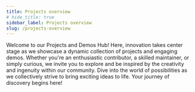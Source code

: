 ```yaml
---
title: Projects overview
# hide_title: true
sidebar_label: Projects overview
slug: /projects-overview
---
```


Welcome to our Projects and Demos Hub! Here, innovation takes center stage as we showcase a dynamic collection of projects and engaging demos. Whether you're an enthusiastic contributor, a skilled maintainer, or simply curious, we invite you to explore and be inspired by the creativity and ingenuity within our community. Dive into the world of possibilities as we collectively strive to bring exciting ideas to life. Your journey of discovery begins here!


<!-- ⚡️ The quick brown fox jumps over the lazy dog.

🌍 Building a custom tech stack is expensive. Instead, **focus on your content** and just write Markdown files.

💥 Ready for more? Use **advanced features** like versioning, i18n, search and theme customizations. 💸



### Techs and tools

<container align="center">
  <div>
    <img src="/img/microsoft_logo.svg" width="150" height="100" />
    <img src="/img/logo.svg" width="150" height="100" />
    <img src="/img/react_logo.svg" width="150" height="100" />
    <img src="/img/mkjs.svg" width="150" height="100" />
    <img src="/img/vscode.svg" width="150" height="100" />
  </div>
</container>